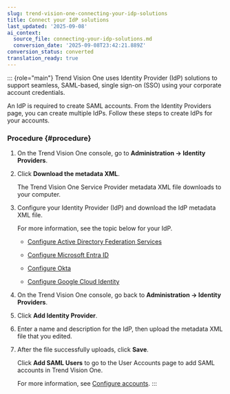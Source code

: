 ```yaml
---
slug: trend-vision-one-connecting-your-idp-solutions
title: Connect your IdP solutions
last_updated: '2025-09-08'
ai_context:
  source_file: connecting-your-idp-solutions.md
  conversion_date: '2025-09-08T23:42:21.889Z'
conversion_status: converted
translation_ready: true
---
```


::: {role="main"}
Trend Vision One uses Identity Provider (IdP) solutions to support seamless, SAML-based, single sign-on (SSO) using your corporate account credentials.

An IdP is required to create SAML accounts. From the Identity Providers page, you can create multiple IdPs. Follow these steps to create IdPs for your accounts.

### Procedure {#procedure}

1.  On the Trend Vision One console, go to **Administration → Identity Providers**.

2.  Click **Download the metadata XML**.

    The Trend Vision One Service Provider metadata XML file downloads to your computer.

3.  Configure your Identity Provider (IdP) and download the IdP metadata XML file.

    For more information, see the topic below for your IdP.

    - [Configure Active Directory Federation Services](configuring-adfs.mdx)

    - [Configure Microsoft Entra ID](configuring-saml-ad.mdx)

    - [Configure Okta](configuring-okta-saml.mdx)

    - [Configure Google Cloud Identity](config-google-cloud-saml.mdx)

4.  On the Trend Vision One console, go back to **Administration → Identity Providers**.

5.  Click **Add Identity Provider**.

6.  Enter a name and description for the IdP, then upload the metadata XML file that you edited.

7.  After the file successfully uploads, click **Save**.

    Click **Add SAML Users** to go to the User Accounts page to add SAML accounts in Trend Vision One.

    For more information, see [Configure accounts](configure-vision-accounts.mdx).
:::
